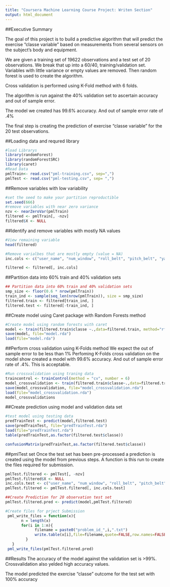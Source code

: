 ```yaml
---
title: "Coursera Machine Learning Course Project: Writen Section"
output: html_document
---
```


##Executive Summary

The goal of this project is to build a predictive algorithm that will predict the exercise “classe variable” based on measurements from several sensors on the subject’s body and equipment. 

We are given a training set of 19622 observations and a test set of 20 observations. We break that up into a 60/40, training/validation set.  Variables with little variance or empty values are removed. Then random forest is used to create the algorithm.

Cross validation is performed using K-Fold method with 6 folds.

The algorithm is run against the 40% validation set to ascertain accuracy and out of sample error.

The model we created has 99.6% accuracy. And out of sample error rate of .4%

The final step is creating the prediction of exercise “classe variable” for the 20 test observations. 

##Loading data and requred library

```r
#load Librarys
library(randomForest)
library(randomForestSRC)
library(caret)
#Read Data
pmlTrain<- read.csv("pml-training.csv", sep=",")
pmlTest <- read.csv("pml-testing.csv", sep= ",") 
```

##Remove variables with low variability
```r
#set the seed to make your partition reproductible
set.seed(666)
#remove variables with near zero variance
nzv <- nearZeroVar(pmlTrain)
filtered <- pmlTrain[, -nzv]
filtered$X <- NULL
```

##Identify and remove variables with mostly NA values
```r
#View remaining variable
head(filtered)

#Remove varialbes that are mostly empty (value = NA)
inc.cols <- c("user_name", "num_window", "roll_belt", "pitch_belt", "yaw_belt", "gyros_belt_x", "gyros_belt_y", "gyros_belt_z", "accel_belt_x", "accel_belt_y", "accel_belt_z", "magnet_belt_x", "magnet_belt_y", "magnet_belt_z", "roll_arm", "pitch_arm", "yaw_arm", "total_accel_arm", "gyros_arm_x", "gyros_arm_y", "gyros_arm_z", "accel_arm_x", "accel_arm_y", "accel_arm_z", "magnet_arm_x", "magnet_arm_y", "magnet_arm_z", "roll_dumbbell", "pitch_dumbbell", "yaw_dumbbell", "gyros_dumbbell_x", "gyros_dumbbell_y", "gyros_dumbbell_z", "accel_dumbbell_x", "accel_dumbbell_y", "accel_dumbbell_z", "magnet_dumbbell_x", "magnet_dumbbell_y", "magnet_dumbbell_z", "roll_forearm", "pitch_forearm", "yaw_forearm", "total_accel_forearm", "gyros_forearm_x", "gyros_forearm_y", "gyros_forearm_z", "accel_forearm_x", "accel_forearm_y", "accel_forearm_z", "magnet_forearm_x", "magnet_forearm_y", "magnet_forearm_z", "classe")

filtered <- filtered[, inc.cols]
```

##Partition data into 60% train and 40% validation sets
```r
## Partition data into 60% train and 40% validation sets
smp_size <- floor(0.6 * nrow(pmlTrain))
train_ind <- sample(seq_len(nrow(pmlTrain)), size = smp_size)
filtered.train <- filtered[train_ind, ]
filtered.test <- filtered[-train_ind, ]
```

##Create model using Caret package with Random Forests method
```r
#Create model using random forests with caret
model <- train(filtered.train$classe ~.,data=filtered.train, method="rf")
save(model, file="model.rda")
load(file="model.rda")
```

##Perform cross validation using K-Folds method
We expect the out of sample error to be less than 1%
Perfoming K-Folds cross validation on the model show created a model with 99.6% accuracy. And out of sample error rate of .4%. This is acceptable.
```r
#Run crossvalidation using traning data
traincontrol <- trainControl(method = "cv", number = 6)
model_crossvalidation <- train(filtered.train$classe~.,data=filtered.train, method="rf",trControl=traincontrol)
save(model_crossvalidation, file="model_crossvalidation.rda")
load(file="model_crossvalidation.rda")
model_crossvalidations
```

##Create prediction using model and validation data set
```r
#test model using testing data
predTrainTest <- predict(model,filtered.test)
save(predTrainTest, file="predTrainTest.rda")
load(file="predTrainTest.rda")
table(predTrainTest,as.factor(filtered.test$classe))

confusionMatrix(predTrainTest,as.factor(filtered.test$classe))
```

##pmlTest set
Once the test set has been pre-processed a prediction is created using the model from previous steps. A function is this run to create the files required for submission.
```r
pmlTest.filtered <- pmlTest[, -nzv]
pmlTest.filtered$X <- NULL
inc.cols.test <- c("user_name", "num_window", "roll_belt", "pitch_belt", "yaw_belt", "gyros_belt_x", "gyros_belt_y", "gyros_belt_z", "accel_belt_x", "accel_belt_y", "accel_belt_z", "magnet_belt_x", "magnet_belt_y", "magnet_belt_z", "roll_arm", "pitch_arm", "yaw_arm", "total_accel_arm", "gyros_arm_x", "gyros_arm_y", "gyros_arm_z", "accel_arm_x", "accel_arm_y", "accel_arm_z", "magnet_arm_x", "magnet_arm_y", "magnet_arm_z", "roll_dumbbell", "pitch_dumbbell", "yaw_dumbbell", "gyros_dumbbell_x", "gyros_dumbbell_y", "gyros_dumbbell_z", "accel_dumbbell_x", "accel_dumbbell_y", "accel_dumbbell_z", "magnet_dumbbell_x", "magnet_dumbbell_y", "magnet_dumbbell_z", "roll_forearm", "pitch_forearm", "yaw_forearm", "total_accel_forearm", "gyros_forearm_x", "gyros_forearm_y", "gyros_forearm_z", "accel_forearm_x", "accel_forearm_y", "accel_forearm_z", "magnet_forearm_x", "magnet_forearm_y", "magnet_forearm_z")
pmlTest.filtered <- pmlTest.filtered[, inc.cols.test]

##Create Prediction for 20 observation test set
pmlTest.filtered.pred <- predict(model,pmlTest.filtered)

#Create files for prject Submission
 pml_write_files = function(x){
       n = length(x)
       for(i in 1:n){
             filename = paste0("problem_id_",i,".txt")
             write.table(x[i],file=filename,quote=FALSE,row.names=FALSE,col.names=FALSE)
         }
   }
 pml_write_files(pmlTest.filtered.pred)
```
##Results
The accuracy of the model against the validation set is >99%. Crossvalidation also yelded high accuracy values.

The model predicted the exercise "classe" outcome for the test set with 100% accuracy
